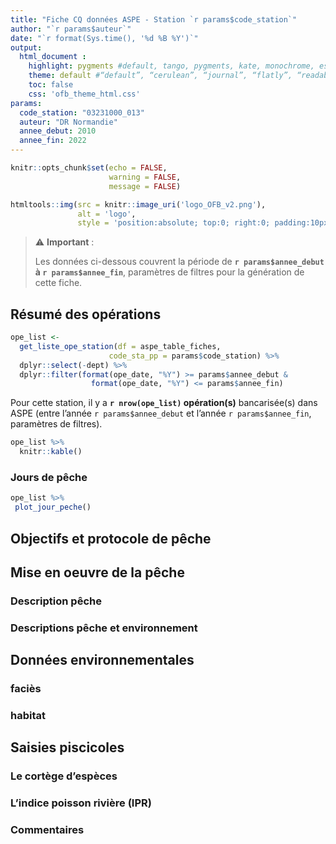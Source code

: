 ```yaml
---
title: "Fiche CQ données ASPE - Station `r params$code_station`"
author: "`r params$auteur`"
date: "`r format(Sys.time(), '%d %B %Y')`"
output: 
  html_document :
    highlight: pygments #default, tango, pygments, kate, monochrome, espresso, zenburn, haddock, and textmate 
    theme: default #“default”, “cerulean”, “journal”, “flatly”, “readable”, “spacelab”, “united”, “cosmo”, “lumen”, “paper”, “sandstone”, “simplex”, “yeti”
    toc: false
    css: 'ofb_theme_html.css'
params:
  code_station: "03231000_013"
  auteur: "DR Normandie"
  annee_debut: 2010
  annee_fin: 2022  
---
```


```r
knitr::opts_chunk$set(echo = FALSE, 
                      warning = FALSE,
                      message = FALSE)
```

```r
htmltools::img(src = knitr::image_uri('logo_OFB_v2.png'),
               alt = 'logo',
               style = 'position:absolute; top:0; right:0; padding:10px; width:180px;')
```


> ⚠ **Important** :
>
> Les données ci-dessous couvrent la période de **`r params$annee_debut` à `r params$annee_fin`**, paramètres de filtres pour la génération de cette fiche.

## Résumé des opérations

```r
ope_list <-
  get_liste_ope_station(df = aspe_table_fiches, 
                      code_sta_pp = params$code_station) %>%
  dplyr::select(-dept) %>% 
  dplyr::filter(format(ope_date, "%Y") >= params$annee_debut & 
                  format(ope_date, "%Y") <= params$annee_fin)
```

Pour cette station, il y a **`r nrow(ope_list)` opération(s)** bancarisée(s) dans ASPE (entre l'année `r params$annee_debut` et l'année `r params$annee_fin`, paramètres de filtres). 

```r
ope_list %>% 
  knitr::kable()
```

### Jours de pêche

```r
ope_list %>% 
 plot_jour_peche()
```

## Objectifs et protocole de pêche

## Mise en oeuvre de la pêche
### Description pêche

### Descriptions pêche et environnement

## Données environnementales
### faciès
### habitat

## Saisies piscicoles
### Le cortège d'espèces

### L'indice poisson rivière (IPR)

### Commentaires
